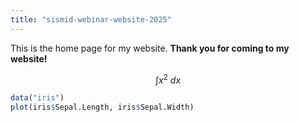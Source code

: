 ```yaml
---
title: "sismid-webinar-website-2025"
---
```


This is the home page for my website. **Thank you for coming to my website!**

$$
\int x^2 \ dx
$$

```r
data("iris")
plot(iris$Sepal.Length, iris$Sepal.Width)
```
